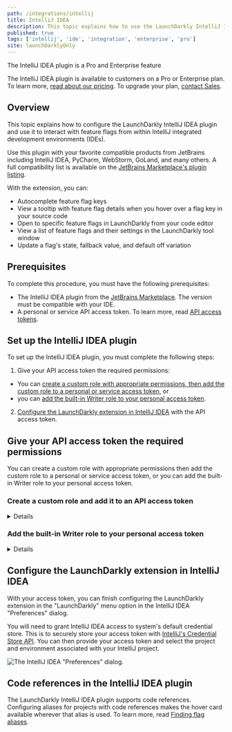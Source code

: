 ```yaml
---
path: /integrations/intellij
title: IntelliJ IDEA
description: This topic explains how to use the LaunchDarkly IntelliJ IDEA plugin to interact with feature flags from within IntelliJ IDEs.
published: true
tags: ['intellij', 'ide', 'integration', 'enterprise', 'pro']
site: launchDarklyOnly
---
```


<Callout intent="primary">
  <CalloutTitle>The IntelliJ IDEA plugin is a Pro and Enterprise feature</CalloutTitle>
  <CalloutDescription>

The IntelliJ IDEA plugin is available to customers on a Pro or Enterprise plan. To learn more, [read about our pricing](https://launchdarkly.com/pricing/). To upgrade your plan, [contact Sales](https://launchdarkly.com/contact-sales/).

  </CalloutDescription>
</Callout>

## Overview

This topic explains how to configure the LaunchDarkly IntelliJ IDEA plugin and use it to interact with feature flags from within IntelliJ integrated development environments (IDEs).

Use this plugin with your favorite compatible products from JetBrains including IntelliJ IDEA, PyCharm, WebStorm, GoLand, and many others. A full compatibility list is available on the [JetBrains Marketplace's plugin listing](https://plugins.jetbrains.com/plugin/15159-launchdarkly).

With the extension, you can:

- Autocomplete feature flag keys
- View a tooltip with feature flag details when you hover over a flag key in your source code
- Open to specific feature flags in LaunchDarkly from your code editor
- View a list of feature flags and their settings in the LaunchDarkly tool window
- Update a flag's state, fallback value, and default off variation

## Prerequisites

To complete this procedure, you must have the following prerequisites:

- The IntelliJ IDEA plugin from the [JetBrains Marketplace](https://plugins.jetbrains.com/plugin/15159-launchdarkly/versions). The version must be compatible with your IDE.
- A personal or service API access token. To learn more, read [API access tokens](/home/account-security/api-access-tokens).

## Set up the IntelliJ IDEA plugin

To set up the IntelliJ IDEA plugin, you must complete the following steps:

1. Give your API access token the required permissions:

- You can [create a custom role with appropriate permissions, then add the custom role to a personal or service access token](#create-a-custom-role-and-add-it-to-an-api-access-token), or
- you can [add the built-in Writer role to your personal access token](#add-the-built-in-writer-role-to-your-personal-access-token).

2. [Configure the LaunchDarkly extension in IntelliJ IDEA](#set-up-the-intellij-idea-plugin) with the API access token.

## Give your API access token the required permissions

You can create a custom role with appropriate permissions then add the custom role to a personal or service access token, or you can add the built-in Writer role to your personal access token.

### Create a custom role and add it to an API access token

<Details summary="Expand Create a custom role and add it to an API access token">

<Callout intent="primary">
<CalloutTitle>Service tokens and custom roles are Enterprise features</CalloutTitle>
<CalloutDescription>

Service tokens and custom roles are available to customers on an Enterprise plan. To learn more, [read about our pricing](https://launchdarkly.com/pricing/). To upgrade your plan, [contact Sales](https://launchdarkly.com/contact-sales/).

</CalloutDescription>
</Callout>

The following example policy allows read access to all projects and write access to the minimal set of fields the plugin is able to update.

To create a custom role for the API access token:

1. Navigate to the **Account settings** page.
2. Click into the **Roles** tab.
3. Click **Create role**. The "Create custom role" panel appears.
4. Give the custom role a human-readable name.
5. Click **Advanced editor**.
6. Enter this policy in the "Role policy" field:

<CodeSample>
<CSTab label="Read access to all and write access to some projects">

```json
[
  {
    "effect": "allow",
    "actions": ["viewProject"],
    "resources": ["proj/*"]
  },
  {
    "effect": "allow",
    "actions": ["updateOn", "updateFallthrough", "updateOffVariation"],
    "resources": ["proj/*:env/*:flag/*"]
  }
]
```

</CSTab>
</CodeSample>

7. Click **Save role**.

</Details>

### Add the built-in Writer role to your personal access token

<Details summary="Expand Add the built-in Writer role to your personal access token">

To toggle flags from your IDE, you must generate the access token with a Writer role. A Reader role is sufficient for viewing flag information.

To add the built-in Writer role to a personal access token:

1. Navigate to the **Account settings** page.
2. Click into the **Authorization** tab.
3. Find the personal access token you want to add permissions to and select "Edit token" from its **overflow menu**. The "Edit" panel appears.
4. In the **Role** menu, select "Writer."
5. Click **Save token**.

Your personal token now has the Writer role.

</Details>

## Configure the LaunchDarkly extension in IntelliJ IDEA

With your access token, you can finish configuring the LaunchDarkly extension in the "LaunchDarkly" menu option in the IntelliJ IDEA "Preferences" dialog.

You will need to grant IntelliJ IDEA access to system's default credential store. This is to securely store your access token with [IntelliJ's Credential Store API](https://plugins.jetbrains.com/docs/intellij/persisting-sensitive-data.html). You can then provide your access token and select the project and environment associated with your IntelliJ project.

![The IntelliJ IDEA "Preferences" dialog.](intellij-configuration.png)

## Code references in the IntelliJ IDEA plugin

The LaunchDarkly IntelliJ IDEA plugin supports code references. Configuring aliases for projects with code references makes the hover card available wherever that alias is used. To learn more, read [Finding flag aliases](/home/code/code-references#finding-flag-aliases).
